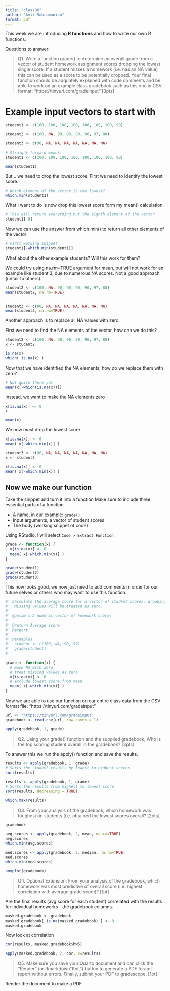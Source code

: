 ```yaml
---
title: "class06"
author: "Amit Subramanian"
format: pdf
---
```


This week we are introducing **R functions** and how to write our own R functions.

Questions to answer:

> Q1. Write a function grade() to determine an overall grade from a vector of student homework assignment scores dropping the lowest single score. If a student misses a homework (i.e. has an NA value) this can be used as a score to be potentially dropped. Your final function should be adquately explained with code comments and be able to work on an example class gradebook such as this one in CSV format: “https://tinyurl.com/gradeinput” [3pts]

# Example input vectors to start with

```r
student1 <- c(100, 100, 100, 100, 100, 100, 100, 90)

student2 <- c(100, NA, 90, 90, 90, 90, 97, 80)

student3 <- c(90, NA, NA, NA, NA, NA, NA, NA)
```

```r
# Straight forward mean()
student1 <- c(100, 100, 100, 100, 100, 100, 100, 90)

mean(student1)
```


But... we need to drop the lowest score.  First we need to identify the lowest score. 

```r
# Which element of the vector is the lowest?
which.min(student1)
```

What I want to do is now drop this lowest score form my mean() calculation.

```r
# This will return everything but the eighth element of the vector
student1[-8]
```

Now we can use the answer from which.min() to return all other elements of the vector

```r
# First working snippet
student1[-which.min(student1)]
```

What about the other example students? Will this work for them?

We could try using na.rm=TRUE argument for mean, but will not work for an example like student 3, due to numerous NA scores. Not a good approach (unfair to others).

```r
student2 <- c(100, NA, 90, 90, 90, 90, 97, 80)
mean(student2, na.rm=TRUE)


student3 <- c(90, NA, NA, NA, NA, NA, NA, NA)
mean(student3, na.rm=TRUE)
```

Another approach is to replace all NA values with zero.

First we need to find the NA elements of the vector, how can we do this?

```r
student2 <- c(100, NA, 90, 90, 90, 90, 97, 80)
x <- student2

is.na(x)
which( is.na(x) )
```

Now that we have identified the NA elements, how do we replace them with zero?

```r
# Not quite there yet
mean(x[-which(is.na(x))])
```

Instead, we want to make the NA elements zero

```r
x[is.na(x)] <- 0
x

mean(x)
```

We now must drop the lowest score

```r
x[is.na(x)] <- 0
mean( x[-which.min(x)] )
```

```r
student3 <- c(90, NA, NA, NA, NA, NA, NA, NA)
x <- student3

x[is.na(x)] <- 0
mean( x[-which.min(x)] )
```

## Now we make our function

Take the snippet and turn it into a function
Make sure to include three essential parts of a function

- A name, in our example: `grade()`
- Input arguments, a vector of student scores
- The body (working snippet of code)

Using RStudio, I will select `Code > Extract Function`

```r
grade <- function(x) {
  x[is.na(x)] <- 0
  mean( x[-which.min(x)] )
}
```

```r
grade(student1)
grade(student2)
grade(student3)
```

This now looks good, we now just need to add comments in order for our future selves or others who may want to use this function.

```r
#' Calculate the average score for a vector of student scores, dropping the lowest #'  score. 
#'  Missing values will be treated as zero.
#'  
#' @param x A numeric vector of homework scores
#' 
#' @return Average score
#' @export
#' 
#' @examples
#'  student <- c(100, NA, 90, 97)
#'  grade(student)
#'  

grade <- function(x) {
  # mask NA with zero
  # treat missing values as zero
  x[is.na(x)] <- 0
  # exclude lowest score from mean
  mean( x[-which.min(x)] )
}
```

Now we are able to use our function on our entire class data from the CSV format file: “https://tinyurl.com/gradeinput” 

```r
url <- "https://tinyurl.com/gradeinput"
gradebook <- read.csv(url, row.names = 1)
```

```r
apply(gradebook, 1, grade)
```

> Q2. Using your grade() function and the supplied gradebook, Who is the top scoring student overall in the gradebook? [3pts]

To answer this we run the apply() function and save the results.  

```r
results <- apply(gradebook, 1, grade)
# Sorts the student results by lowest to highest scores
sort(results)
```

```r
results <- apply(gradebook, 1, grade)
# Sorts the results from highest to lowest score
sort(results, decreasing = TRUE)
```

```r
which.max(results)
```

> Q3. From your analysis of the gradebook, which homework was toughest on students (i.e. obtained the lowest scores overall? [2pts]

```r
gradebook
```

```r
avg.scores <- apply(gradebook, 2, mean, na.rm=TRUE)
avg.scores
which.min(avg.scores)
```

```r
med.scores <- apply(gradebook, 2, median, na.rm=TRUE)
med.scores
which.min(med.scores)
```

```r
boxplot(gradebook)
```

> Q4. Optional Extension: From your analysis of the gradebook, which homework was most predictive of overall score (i.e. highest correlation with average grade score)? [1pt]

Are the final results (avg score for each student) correlated with the results for individual homeworks - the gradebook columns. 

```r
masked.gradebook <- gradebook
masked.gradebook[ is.na(masked.gradebook) ] <- 0
masked.gradebook
```

Now look at correlation

```r
cor(results, masked.gradebook$hw5)
```

```r
apply(masked.gradebook, 2, cor, x=results)
```

> Q5. Make sure you save your Quarto document and can click the “Render” (or Rmarkdown”Knit”) button to generate a PDF foramt report without errors. Finally, submit your PDF to gradescope. [1pt]

Render the document to make a PDF
